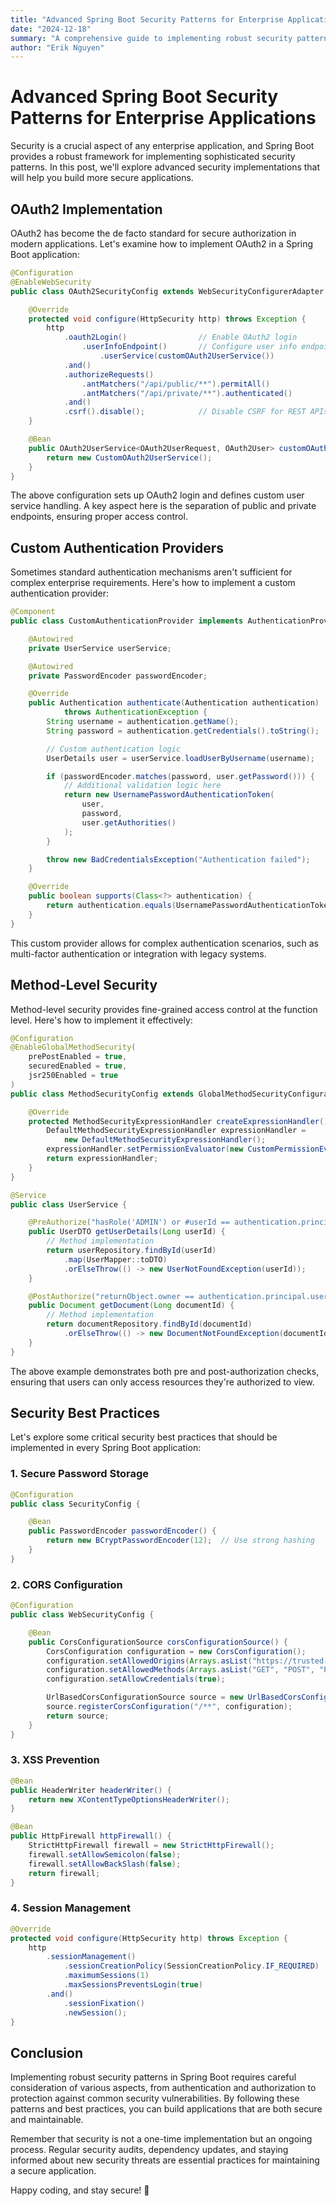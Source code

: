 ```yaml
---
title: "Advanced Spring Boot Security Patterns for Enterprise Applications"
date: "2024-12-18"
summary: "A comprehensive guide to implementing robust security patterns in Spring Boot applications, covering OAuth2 integration, custom authentication providers, method-level security, and industry best practices."
author: "Erik Nguyen"
---
```


# Advanced Spring Boot Security Patterns for Enterprise Applications

Security is a crucial aspect of any enterprise application, and Spring Boot provides a robust framework for implementing sophisticated security patterns. In this post, we'll explore advanced security implementations that will help you build more secure applications.

## OAuth2 Implementation

OAuth2 has become the de facto standard for secure authorization in modern applications. Let's examine how to implement OAuth2 in a Spring Boot application:

```java
@Configuration
@EnableWebSecurity
public class OAuth2SecurityConfig extends WebSecurityConfigurerAdapter {

    @Override
    protected void configure(HttpSecurity http) throws Exception {
        http
            .oauth2Login()                // Enable OAuth2 login
                .userInfoEndpoint()       // Configure user info endpoint
                    .userService(customOAuth2UserService())
            .and()
            .authorizeRequests()
                .antMatchers("/api/public/**").permitAll()
                .antMatchers("/api/private/**").authenticated()
            .and()
            .csrf().disable();            // Disable CSRF for REST APIs
    }

    @Bean
    public OAuth2UserService<OAuth2UserRequest, OAuth2User> customOAuth2UserService() {
        return new CustomOAuth2UserService();
    }
}
```

The above configuration sets up OAuth2 login and defines custom user service handling. A key aspect here is the separation of public and private endpoints, ensuring proper access control.

## Custom Authentication Providers

Sometimes standard authentication mechanisms aren't sufficient for complex enterprise requirements. Here's how to implement a custom authentication provider:

```java
@Component
public class CustomAuthenticationProvider implements AuthenticationProvider {

    @Autowired
    private UserService userService;

    @Autowired
    private PasswordEncoder passwordEncoder;

    @Override
    public Authentication authenticate(Authentication authentication)
            throws AuthenticationException {
        String username = authentication.getName();
        String password = authentication.getCredentials().toString();

        // Custom authentication logic
        UserDetails user = userService.loadUserByUsername(username);

        if (passwordEncoder.matches(password, user.getPassword())) {
            // Additional validation logic here
            return new UsernamePasswordAuthenticationToken(
                user,
                password,
                user.getAuthorities()
            );
        }

        throw new BadCredentialsException("Authentication failed");
    }

    @Override
    public boolean supports(Class<?> authentication) {
        return authentication.equals(UsernamePasswordAuthenticationToken.class);
    }
}
```

This custom provider allows for complex authentication scenarios, such as multi-factor authentication or integration with legacy systems.

## Method-Level Security

Method-level security provides fine-grained access control at the function level. Here's how to implement it effectively:

```java
@Configuration
@EnableGlobalMethodSecurity(
    prePostEnabled = true,
    securedEnabled = true,
    jsr250Enabled = true
)
public class MethodSecurityConfig extends GlobalMethodSecurityConfiguration {

    @Override
    protected MethodSecurityExpressionHandler createExpressionHandler() {
        DefaultMethodSecurityExpressionHandler expressionHandler =
            new DefaultMethodSecurityExpressionHandler();
        expressionHandler.setPermissionEvaluator(new CustomPermissionEvaluator());
        return expressionHandler;
    }
}

@Service
public class UserService {

    @PreAuthorize("hasRole('ADMIN') or #userId == authentication.principal.id")
    public UserDTO getUserDetails(Long userId) {
        // Method implementation
        return userRepository.findById(userId)
            .map(UserMapper::toDTO)
            .orElseThrow(() -> new UserNotFoundException(userId));
    }

    @PostAuthorize("returnObject.owner == authentication.principal.username")
    public Document getDocument(Long documentId) {
        // Method implementation
        return documentRepository.findById(documentId)
            .orElseThrow(() -> new DocumentNotFoundException(documentId));
    }
}
```

The above example demonstrates both pre and post-authorization checks, ensuring that users can only access resources they're authorized to view.

## Security Best Practices

Let's explore some critical security best practices that should be implemented in every Spring Boot application:

### 1. Secure Password Storage

```java
@Configuration
public class SecurityConfig {

    @Bean
    public PasswordEncoder passwordEncoder() {
        return new BCryptPasswordEncoder(12);  // Use strong hashing
    }
}
```

### 2. CORS Configuration

```java
@Configuration
public class WebSecurityConfig {

    @Bean
    public CorsConfigurationSource corsConfigurationSource() {
        CorsConfiguration configuration = new CorsConfiguration();
        configuration.setAllowedOrigins(Arrays.asList("https://trusted-domain.com"));
        configuration.setAllowedMethods(Arrays.asList("GET", "POST", "PUT", "DELETE"));
        configuration.setAllowCredentials(true);

        UrlBasedCorsConfigurationSource source = new UrlBasedCorsConfigurationSource();
        source.registerCorsConfiguration("/**", configuration);
        return source;
    }
}
```

### 3. XSS Prevention

```java
@Bean
public HeaderWriter headerWriter() {
    return new XContentTypeOptionsHeaderWriter();
}

@Bean
public HttpFirewall httpFirewall() {
    StrictHttpFirewall firewall = new StrictHttpFirewall();
    firewall.setAllowSemicolon(false);
    firewall.setAllowBackSlash(false);
    return firewall;
}
```

### 4. Session Management

```java
@Override
protected void configure(HttpSecurity http) throws Exception {
    http
        .sessionManagement()
            .sessionCreationPolicy(SessionCreationPolicy.IF_REQUIRED)
            .maximumSessions(1)
            .maxSessionsPreventsLogin(true)
        .and()
            .sessionFixation()
            .newSession();
}
```

## Conclusion

Implementing robust security patterns in Spring Boot requires careful consideration of various aspects, from authentication and authorization to protection against common security vulnerabilities. By following these patterns and best practices, you can build applications that are both secure and maintainable.

Remember that security is not a one-time implementation but an ongoing process. Regular security audits, dependency updates, and staying informed about new security threats are essential practices for maintaining a secure application.

Happy coding, and stay secure! 🔐